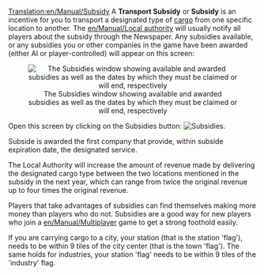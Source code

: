 [[Translation:en/Manual/Subsidy]]
A '''Transport Subsidy''' or '''Subsidy''' is an incentive for you to transport a designated type of [[en/Manual/Cargo|cargo]] from one specific location to another. The [[en/Manual/Local authority]] will usually notify all players about the subsidy through the Newspaper. Any subsidies available, or any subsidies you or other companies in the game have been awarded (either AI or player-controlled) will appear on this screen:

<center>[[File:en/Manual/Transportsubsidy multiplayer.png|center|frame|The Subsidies window showing available and awarded subsidies as well as the dates by which they must be claimed or will end, respectively]]</center>

Open this screen by clicking on the Subsidies button: [[File:en/Manual/Manual html 54594ccb.png|Subsidies]].

Subside is awarded the first company that provide, within subside expiration date, the designated service.

The Local Authority will increase the amount of revenue made by delivering the designated cargo type between the two locations mentioned in the subsidy in the next year, which can range from twice the original revenue up to four times the original revenue. 

Players that take advantages of subsidies can find themselves making more money than players who do not. Subsidies are a good way for new players who join a [[en/Manual/Multiplayer]] game to get a strong foothold easily.

If you are carrying cargo to a city, your station (that is the station 'flag'), needs to be within 9 tiles of the city center (that is the town 'flag'). The same holds for industries, your station 'flag' needs to be within 9 tiles of the 'industry' flag.
